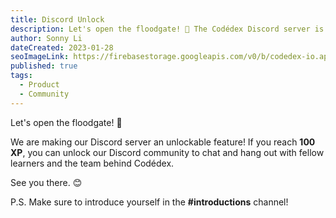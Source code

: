 ```yaml
---
title: Discord Unlock
description: Let's open the floodgate! 🌊 The Codédex Discord server is now unlockable at 100 XP...
author: Sonny Li
dateCreated: 2023-01-28
seoImageLink: https://firebasestorage.googleapis.com/v0/b/codedex-io.appspot.com/o/blogs%2Fdiscord-unlock%2Fbanner.gif?alt=media&token=89206ff1-0f40-4461-952f-3b486f54697a 
published: true
tags:
  - Product
  - Community
---
```


Let's open the floodgate! 🌊

We are making our Discord server an unlockable feature! If you reach **100 XP**, you can unlock our Discord community to chat and hang out with fellow learners and the team behind Codédex.

See you there. 😊

P.S. Make sure to introduce yourself in the **#introductions** channel!
